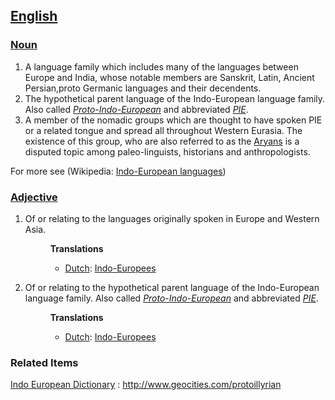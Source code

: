 ==[[English]]==
===[[Noun]]===
#A language family which includes many of the languages between Europe and India, whose notable members are Sanskrit, Latin, Ancient Persian,proto Germanic languages and their decendents.
#The hypothetical parent language of the Indo-European language family.  Also called ''[[Proto-Indo-European]]'' and abbreviated ''[[PIE]]''.
#A member of the nomadic groups which are thought to have spoken PIE or a related tongue and spread all throughout Western Eurasia. The existence of this group, who are also referred to as the [[Aryans]] is a disputed topic among paleo-linguists, historians and anthropologists.


For more see (Wikipedia: [[w:Indo-European languages|Indo-European languages]])

===[[Adjective]]===
#Of or relating to the languages originally spoken in Europe and Western Asia.
#:'''Translations'''
#:*[[Dutch]]: [[Indo-Europees]]
#Of or relating to the hypothetical parent language of the Indo-European language family.  Also called ''[[Proto-Indo-European]]'' and abbreviated ''[[PIE]]''.
#:'''Translations'''
#:*[[Dutch]]: [[Indo-Europees]]

===Related Items===
[[Indo European Dictionary]] : [[http://www.geocities.com/protoillyrian]]